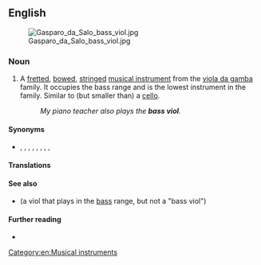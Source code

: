 ==English==
[[File:Gasparo da Salo bass viol.jpg|thumb|upright]]

===Noun===
{{en-noun}}

# A [[fretted]], [[bowed]], [[stringed]] [[musical instrument]] from the [[viola da gamba]] family. It occupies the bass range and is the lowest instrument in the family. Similar to (but smaller than) a [[cello]].
#: ''My piano teacher also plays the '''bass viol'''.''

====Synonyms====
* {{l|en|double bass}}, {{l|en|upright bass}}, {{l|en|string bass}}, {{l|en|bass fiddle}}, {{l|en|bass violin}}, {{l|en|doghouse bass}}, {{l|en|contrabass}}, {{l|en|stand-up bass}}, {{l|en|bull fiddle}}

====Translations====
{{trans-see|musical instrument|double bass}}

====See also====
* {{l|en|division viol}} (a viol that plays in the [[bass]] range, but not a "bass viol")

====Further reading====
* {{pedia}}

[[Category:en:Musical instruments]]